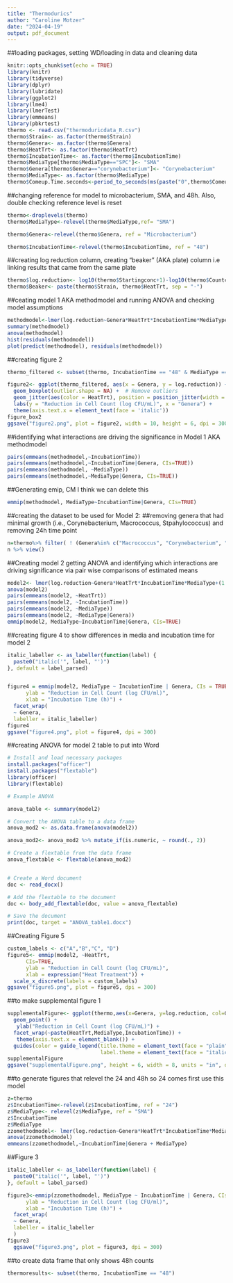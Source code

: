 ```yaml
---
title: "Thermodurics"
author: "Caroline Motzer"
date: "2024-04-19"
output: pdf_document
---
```

##loading packages, setting WD/loading in data and cleaning data
```r
knitr::opts_chunk$set(echo = TRUE)
library(knitr)
library(tidyverse)
library(dplyr)
library(lubridate)
library(ggplot2)
library(lme4)
library(lmerTest)
library(emmeans)
library(pbkrtest)
thermo <- read.csv("thermoduricdata_R.csv")
thermo$Strain<- as.factor(thermo$Strain)
thermo$Genera<- as.factor(thermo$Genera)
thermo$HeatTrt<- as.factor(thermo$HeatTrt)
thermo$IncubationTime<- as.factor(thermo$IncubationTime)
thermo$MediaType[thermo$MediaType=="SPC"]<- "SMA"
thermo$Genera[thermo$Genera=="corynebacterium"]<- "Corynebacterium"
thermo$MediaType<- as.factor(thermo$MediaType)
thermo$Comeup.Time.seconds<-period_to_seconds(ms(paste("0",thermo$Comeup.Time,sep="")))
```
##changing reference for model to microbacterium, SMA, and 48h. Also, double checking reference level is reset
```r
thermo<-droplevels(thermo)
thermo$MediaType<-relevel(thermo$MediaType,ref= "SMA")

thermo$Genera<-relevel(thermo$Genera, ref = "Microbacterium")

thermo$IncubationTime<-relevel(thermo$IncubationTime, ref = "48")

```
##creating log reduction column, creating "beaker" (AKA plate) column i.e linking results that came from the same plate
```r
thermo$log.reduction<- log10(thermo$Startingconc+1)-log10(thermo$Countcfu+1)
thermo$Beaker<- paste(thermo$Strain, thermo$HeatTrt, sep = "-")
```
##ceating model 1 AKA methodmodel and running ANOVA and checking model assumptions
```r
methodmodel<-lmer(log.reduction~Genera*HeatTrt*IncubationTime*MediaType+(1|Strain)+(1|Beaker), data=thermo)
summary(methodmodel)
anova(methodmodel)
hist(residuals(methodmodel))
plot(predict(methodmodel), residuals(methodmodel))
```
##creating figure 2
```r
thermo_filtered <- subset(thermo, IncubationTime == "48" & MediaType == "SMA")

figure2<- ggplot(thermo_filtered, aes(x = Genera, y = log.reduction)) + 
  geom_boxplot(outlier.shape = NA) +  # Remove outliers
  geom_jitter(aes(color = HeatTrt), position = position_jitter(width = 0.2), size = 2) +
  labs(y = "Reduction in Cell Count (log CFU/mL)", x = "Genera") +
  theme(axis.text.x = element_text(face = 'italic'))
figure_box2
ggsave("figure2.png", plot = figure2, width = 10, height = 6, dpi = 300)

```

##identifying what interactions are driving the significance in Model 1 AKA methodmodel
```r
pairs(emmeans(methodmodel,~IncubationTime))
pairs(emmeans(methodmodel,~IncubationTime|Genera, CIs=TRUE))
pairs(emmeans(methodmodel, ~MediaType))
pairs(emmeans(methodmodel,~MediaType|Genera, CIs=TRUE))
```
##Generating emip, CM I think we can delete this

```r
emmip(methodmodel, MediaType~IncubationTime|Genera, CIs=TRUE)
```
##creating the dataset to be used for Model 2:
##removing genera that had minimal growth (i.e., Corynebacterium, Macrococcus, Stpahylococcus) and removing 24h time point
```r
n=thermo%>% filter( ! (Genera%in% c("Macrococcus", "Corynebacterium", "Staphylococcus") | (IncubationTime == "24")))
n %>% view()
```


##Creating model 2 getting ANOVA and identifying which interactions are driving significance via pair wise comparisons of estimated means 
```r
model2<- lmer(log.reduction~Genera*HeatTrt*IncubationTime*MediaType+(1|Strain)+(1|Beaker), data=n)
anova(model2)
pairs(emmeans(model2, ~HeatTrt))
pairs(emmeans(model2, ~IncubationTime))
pairs(emmeans(model2, ~MediaType))
pairs(emmeans(model2, ~MediaType|Genera))
emmip(model2, MediaType~IncubationTime|Genera, CIs=TRUE)
```
##creating figure 4 to show differences in media and incubation time for model 2
```r
italic_labeller <- as_labeller(function(label) {
  paste0("italic('", label, "')")
}, default = label_parsed)


figure4 = emmip(model2, MediaType ~ IncubationTime | Genera, CIs = TRUE,
      ylab = "Reduction in Cell Count (log CFU/ml)",
      xlab = "Incubation Time (h)") +
  facet_wrap(
  ~ Genera, 
  labeller = italic_labeller)
figure4
ggsave("figure4.png", plot = figure4, dpi = 300)
```

##creating ANOVA for model 2 table to put into Word
```r
# Install and load necessary packages
install.packages("officer")
install.packages("flextable")
library(officer)
library(flextable)

# Example ANOVA

anova_table <- summary(model2)

# Convert the ANOVA table to a data frame
anova_mod2 <- as.data.frame(anova(model2))

anova_mod2<- anova_mod2 %>% mutate_if(is.numeric, ~ round(., 2))

# Create a flextable from the data frame
anova_flextable <- flextable(anova_mod2)


# Create a Word document
doc <- read_docx()

# Add the flextable to the document
doc <- body_add_flextable(doc, value = anova_flextable)

# Save the document
print(doc, target = "ANOVA_table1.docx")
```
##Creating Figure 5
```r
custom_labels <- c("A","B","C", "D")
figure5<- emmip(model2, ~HeatTrt, 
      CIs=TRUE,
      ylab = "Reduction in Cell Count (log CFU/mL)",
      xlab = expression("Heat Treatment")) +
  scale_x_discrete(labels = custom_labels)
ggsave("figure5.png", plot = figure5, dpi = 300)

```

##to make supplemental figure 1
```r
supplementalFigure<- ggplot(thermo,aes(x=Genera, y=log.reduction, col=Genera, shape=IncubationTime)) + 
  geom_point() + 
   ylab("Reduction in Cell Count (log CFU/mL)") +
  facet_wrap(~paste(HeatTrt,MediaType,IncubationTime)) +
   theme(axis.text.x = element_blank()) +
  guides(color = guide_legend(title.theme = element_text(face = "plain"), 
                              label.theme = element_text(face = "italic")))
supplementalFigure
ggsave("supplementalFigure.png", height = 6, width = 8, units = "in", dpi = "retina")

```
##to generate figures that relevel the 24 and 48h so 24 comes first use this model  
```r
z=thermo
z$IncubationTime<-relevel(z$IncubationTime, ref = "24")
z$MediaType<- relevel(z$MediaType, ref = "SMA")
z$IncubationTime
z$MediaType
zzomethodmodel<- lmer(log.reduction~Genera*HeatTrt*IncubationTime*MediaType+(1|Strain)+(1|Beaker), data=z)
anova(zzomethodmodel)
emmeans(zzomethodmodel,~IncubationTime|Genera + MediaType)
```
##Figure 3
```r
italic_labeller <- as_labeller(function(label) {
  paste0("italic('", label, "')")
}, default = label_parsed)

figure3<-emmip(zzomethodmodel, MediaType ~ IncubationTime | Genera, CIs = TRUE,
      ylab = "Reduction in Cell Count (log CFU/ml)",
      xlab = "Incubation Time (h)") +
  facet_wrap(
  ~ Genera, 
  labeller = italic_labeller
  )
figure3
  ggsave("figure3.png", plot = figure3, dpi = 300)
```
##to create data frame that only shows 48h counts
```r
thermoresults<- subset(thermo, IncubationTime == "48")
```

